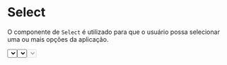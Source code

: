 

<Meta title='Data input|Select' component={Select} />

# Select

O componente de `Select` é utilizado para que o usuário possa selecionar uma ou mais opções da aplicação.

<Preview>
  <Story
    name='Base'
    parameters={{
      design: {
        type: 'figma',
        url: 'https://www.figma.com/file/O3bKxIcsj2rc1FNIRclJyT/Saturn-System?node-id=242%3A139'
      }
    }}
  >
    <ThemeProvider>
      <Select
        label='Label'
        options={optionsSelect}
        optionLabel='description'
        optionValue='name'
        caption='Caption'
      />
    </ThemeProvider>
  </Story>
</Preview>

# Error

Passando a prop de `error` para o `Select`, o usuário pode receber um feedback visível que existe algum ponto a ser alterado na option em questão.

<Preview>
  <Story
    name='Error'
    parameters={{
      design: {
        type: 'figma',
        url: 'https://www.figma.com/file/O3bKxIcsj2rc1FNIRclJyT/Saturn-System?node-id=242%3A139'
      }
    }}
  >
    <ThemeProvider>
      <Select
        label='Error'
        options={optionsSelect}
        optionLabel='description'
        optionValue='name'
        error
        caption='Error'
      />
    </ThemeProvider>
  </Story>
</Preview>

# Disabled

O `Select` pode receber a prop de `disabled`, que desabilita todo o seu uso.

<Preview>
  <Story
    name='Disabled'
    parameters={{
      design: {
        type: 'figma',
        url: 'https://www.figma.com/file/O3bKxIcsj2rc1FNIRclJyT/Saturn-System?node-id=242%3A139'
      }
    }}
  >
    <ThemeProvider>
      <Select label='Disabled' optionLabel='Disabled' disabled caption='Disabled' />
    </ThemeProvider>
  </Story>
</Preview>

<Props of={Select} />
